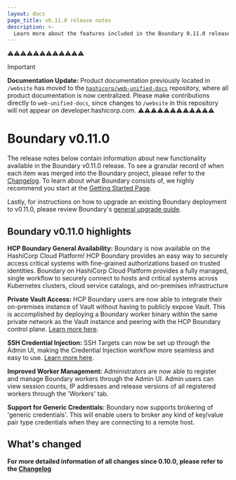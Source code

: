 ```yaml
---
layout: docs
page_title: v0.11.0 release notes
description: >-
  Learn more about the features included in the Boundary 0.11.0 release and discover what has changed.
---
```


⚠️⚠️⚠️⚠️⚠️⚠️⚠️⚠️⚠️⚠️⚠️⚠️
> [!IMPORTANT]  
> **Documentation Update:** Product documentation previously located in `/website` has moved to the [`hashicorp/web-unified-docs`](https://github.com/hashicorp/web-unified-docs) repository, where all product documentation is now centralized. Please make contributions directly to `web-unified-docs`, since changes to `/website` in this repository will not appear on developer.hashicorp.com.
⚠️⚠️⚠️⚠️⚠️⚠️⚠️⚠️⚠️⚠️⚠️⚠️

# Boundary v0.11.0

The release notes below contain information about new functionality available in the Boundary v0.11.0 release. To see a granular record of when each item was
merged into the Boundary project, please refer to the [Changelog](https://github.com/hashicorp/boundary/blob/main/CHANGELOG.md). To learn about what Boundary
consists of, we highly recommend you start at the [Getting Started Page](/boundary/docs/getting-started).

Lastly, for instructions on how to upgrade an existing Boundary deployment to v0.11.0, please review Boundary's
[general upgrade guide](/boundary/tutorials/oss-configuration/upgrade-version).

## Boundary v0.11.0 highlights

**HCP Boundary General Availability:** Boundary is now available on the HashiCorp Cloud Platform! HCP Boundary provides an easy way to securely access critical
systems with fine-grained authorizations based on trusted identities. Boundary on HashiCorp Cloud Platform provides a fully managed, single workflow to securely
connect to hosts and critical systems across Kubernetes clusters, cloud service catalogs, and on-premises infrastructure

**Private Vault Access:** HCP Boundary users are now able to integrate their on-premises instance of Vault without having to publicly expose Vault. This is
accomplished by deploying a Boundary worker binary within the same private network as the Vault instance and peering with the HCP Boundary control plane.
[Learn more here](/boundary/tutorials/access-management/hcp-vault-cred-brokering-quickstart).

**SSH Credential Injection:** SSH Targets can now be set up through the Admin UI, making the Credential Injection workflow more seamless and easy to use.
[Learn more here](/boundary/tutorials/hcp-administration/hcp-ssh-cred-injection).

**Improved Worker Management:** Administrators are now able to register and manage Boundary workers through the Admin UI. Admin users can view session counts,
IP addresses and release versions of all registered workers through the 'Workers' tab.

**Support for Generic Credentials:** Boundary now supports brokering of 'generic credentials'. This will enable users to broker any kind of key/value pair type
credentials when they are connecting to a remote host.

## What's changed

**For more detailed information of all changes since 0.10.0, please refer to the [Changelog](https://github.com/hashicorp/boundary/blob/main/CHANGELOG.md)**